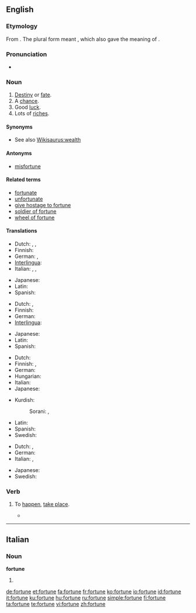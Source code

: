 ==English==

{{rank|foreign|native|members|958|fortune|glass|silver|winter}}

===Etymology===
From {{etyl|la}} {{term|fortuna||fate, luck|lang=la}}. The plural form {{term|fortunae|lang=la}} meant {{term|||possessions}}, which also gave {{term||fortune}} the meaning of {{term|||riches}}.

===Pronunciation===
* {{audio|en-us-fortune.ogg|Audio (US)}}
{{rfp}}

===Noun===
{{en-noun}}

# [[destiny|Destiny]] or [[fate]].
# A [[chance]].
# Good [[luck]].
# Lots of [[riches]].

{{rfex}}

====Synonyms====
* See also [[Wikisaurus:wealth]]

====Antonyms====
* [[misfortune]]

====Related terms====
* [[fortunate]]
* [[unfortunate]]
* [[give hostage to fortune]]
* [[soldier of fortune]]
* [[wheel of fortune]]

====Translations====
{{trans-top|destiny or fate}}
* Dutch: {{t|nl|lot|n}}, {{t|nl|noodlot|n}}, {{i|in fixed expressions}} {{t|nl|fortuin|n}}
* Finnish: {{t+|fi|kohtalo}}
* German: {{t+|de|Schicksal|n}}, {{t+|de|Glück|n}}
* [[Interlingua]]: {{t|ia|fortuna}}
* Italian: {{t+|it|sorte|f}}, {{t+|it|destino|m}}, {{t+|it|fortuna|f}}
{{trans-mid}}
* Japanese: {{t|ja|運命|tr=un'mei}}
* Latin: {{t|la|fortuna|f}}
* Spanish: {{t-|es|fortuna|f}}
{{trans-bottom}}

{{trans-top|a chance}}
* Dutch: {{t|nl|kans|c}}, {{t|nl|geluk|n}}
* Finnish: {{t-|fi|sattuma}}
* German: {{t+|de|Glück|n}}
* [[Interlingua]]: {{t|ia|fortuna}}
{{trans-mid}}
* Japanese: {{t|ja|機会|tr=kikai}}
* Latin: {{t|la|fortuna|f}}
* Spanish: {{t-|es|fortuna|f}}
{{trans-bottom}}

{{trans-top|good luck}}
* Dutch: {{t|nl|geluk|n}}
* Finnish: {{t|fi|onni}}, {{t|fi|tuuri}} {{i|colloquial}}
* German: {{t+|de|Glück|n}}
* Hungarian: {{t+|hu|szerencse}}
* Italian: {{t+|it|fortuna|f}}
* Japanese: {{t|ja|幸運|tr=kou'un}}
{{trans-mid}}
* Kurdish: 
*: Sorani: {{t|ku|نوخشه|tr=nuxshe|sc=KUchar}}, {{t|ku|خۆشبه‌خت|tr=xoshbext|sc=KUchar}}
* Latin: {{t|la|fortuna|f}}
* Spanish: {{t-|es|fortuna|f}}
* Swedish: {{t+|sv|tur|c}}
{{trans-bottom}}

{{trans-top|lots of riches}}
* Dutch: {{t|nl|fortuin|n}}, {{t|nl|vermogen|n}}
* German: {{t+|de|Vermögen|n}}
* Italian: {{t+|it|fortuna|f}}, {{t-|it|dote|f}}
{{trans-mid}}
* Japanese: {{t|ja|富|tr=tomi}}
* Swedish: {{t|sv|förmögenhet|c}}
{{trans-bottom}}

===Verb===
{{en-verb|fortun|es}}

# {{context|obsolete|intransitive}} To [[happen]], [[take place]].
#* {{quote-book|1885|Sir Richard Burton|The Book of the Thousand Nights and a Night||chapter=Night 20||
It '''fortuned''' one night that the Sultan purposed setting out on a journey next morning}}

----

==Italian==

{{rfp|lang=Italian}}

===Noun===
'''fortune''' {{f}}

# {{plural of|fortuna|lang=Italian}}

[[de:fortune]]
[[et:fortune]]
[[fa:fortune]]
[[fr:fortune]]
[[ko:fortune]]
[[io:fortune]]
[[id:fortune]]
[[it:fortune]]
[[ku:fortune]]
[[hu:fortune]]
[[ru:fortune]]
[[simple:fortune]]
[[fi:fortune]]
[[ta:fortune]]
[[te:fortune]]
[[vi:fortune]]
[[zh:fortune]]